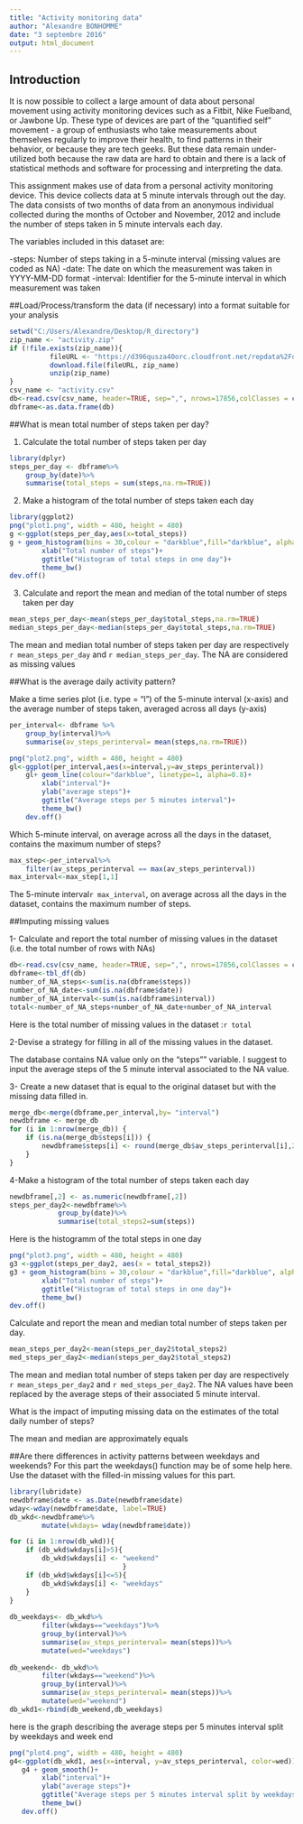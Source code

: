 ---
title: "Activity monitoring data"
author: "Alexandre BONHOMME"
date: "3 septembre 2016"
output: html_document
---


## Introduction
It is now possible to collect a large amount of data about personal movement using activity monitoring devices such as a Fitbit, Nike Fuelband, or Jawbone Up. These type of devices are part of the "quantified self" movement - a group of enthusiasts who take measurements about themselves regularly to improve their health, to find patterns in their behavior, or because they are tech geeks. But these data remain under-utilized both because the raw data are hard to obtain and there is a lack of statistical methods and software for processing and interpreting the data.

This assignment makes use of data from a personal activity monitoring device. This device collects data at 5 minute intervals through out the day. The data consists of two months of data from an anonymous individual collected during the months of October and November, 2012 and include the number of steps taken in 5 minute intervals each day.

The variables included in this dataset are:

-steps: Number of steps taking in a 5-minute interval (missing values are coded as NA)
-date: The date on which the measurement was taken in YYYY-MM-DD format
-interval: Identifier for the 5-minute interval in which measurement was taken



##Load/Process/transform the data (if necessary) into a format suitable for your analysis
```{r}
setwd("C:/Users/Alexandre/Desktop/R_directory")
zip_name <- "activity.zip"
if (!file.exists(zip_name)){
          fileURL <- "https://d396qusza40orc.cloudfront.net/repdata%2Fdata%2Factivity.zip"
          download.file(fileURL, zip_name)
          unzip(zip_name)
}  
csv_name <- "activity.csv"
db<-read.csv(csv_name, header=TRUE, sep=",", nrows=17856,colClasses = c("numeric","character","numeric"))
dbframe<-as.data.frame(db)
```


##What is mean total number of steps taken per day?

1. Calculate the total number of steps taken per day
```{r}
library(dplyr)
steps_per_day <- dbframe%>%
    group_by(date)%>%
    summarise(total_steps = sum(steps,na.rm=TRUE)) 
```

2. Make a histogram of the total number of steps taken each day
```{r graph,fig.height=4}
library(ggplot2)
png("plot1.png", width = 480, height = 480)
g <-ggplot(steps_per_day,aes(x=total_steps))
g + geom_histogram(bins = 30,colour = "darkblue",fill="darkblue", alpha=0.8)+
        xlab("Total number of steps")+
        ggtitle("Histogram of total steps in one day")+
        theme_bw()
dev.off()
```
3. Calculate and report the mean and median of the total number of steps taken per day
```{r}
mean_steps_per_day<-mean(steps_per_day$total_steps,na.rm=TRUE)
median_steps_per_day<-median(steps_per_day$total_steps,na.rm=TRUE)  
```
The mean and median total number of steps taken per day are respectively `r mean_steps_per_day` and `r median_steps_per_day`. The NA are considered as missing values

##What is the average daily activity pattern?

Make a time series plot (i.e. type = "l") of the 5-minute interval (x-axis) and the average number of steps taken, averaged across all days (y-axis)
```{r}
per_interval<- dbframe %>%
    group_by(interval)%>%
    summarise(av_steps_perinterval= mean(steps,na.rm=TRUE))
```

```{r}
png("plot2.png", width = 480, height = 480)
gl<-ggplot(per_interval,aes(x=interval,y=av_steps_perinterval))
    gl+ geom_line(colour="darkblue", linetype=1, alpha=0.8)+
        xlab("interval")+
        ylab("average steps")+
        ggtitle("Average steps per 5 minutes interval")+
        theme_bw()
    dev.off()
```

Which 5-minute interval, on average across all the days in the dataset, contains the maximum number of steps?
```{r}
max_step<-per_interval%>%
    filter(av_steps_perinterval == max(av_steps_perinterval))
max_interval<-max_step[1,1]
``` 

The 5-minute interval`r max_interval`, on average across all the days in the dataset, contains the maximum number of steps.

##Imputing missing values

1- Calculate and report the total number of missing values in the dataset (i.e. the total number of rows with NAs)
```{r}
db<-read.csv(csv_name, header=TRUE, sep=",", nrows=17856,colClasses = c("character","character","numeric"))
dbframe<-tbl_df(db)
number_of_NA_steps<-sum(is.na(dbframe$steps))
number_of_NA_date<-sum(is.na(dbframe$date))
number_of_NA_interval<-sum(is.na(dbframe$interval))
total<-number_of_NA_steps+number_of_NA_date+number_of_NA_interval
```
Here is the total number of missing values in the dataset :`r total`


2-Devise a strategy for filling in all of the missing values in the dataset. 

The database contains NA value only on the "steps"" variable.
I suggest to input the average steps of the 5 minute interval associated to the NA value.

3- Create a new dataset that is equal to the original dataset but with the missing data filled in.

```{r}
merge_db<-merge(dbframe,per_interval,by= "interval")
newdbframe <- merge_db
for (i in 1:nrow(merge_db)) {
    if (is.na(merge_db$steps[i])) {
        newdbframe$steps[i] <- round(merge_db$av_steps_perinterval[i],2)
    }
}
```

4-Make a histogram of the total number of steps taken each day

```{r}
newdbframe[,2] <- as.numeric(newdbframe[,2])
steps_per_day2<-newdbframe%>%
            group_by(date)%>%
            summarise(total_steps2=sum(steps)) 
```
Here is the histogramm of the total steps in one day
```{r,fig.height=4}
png("plot3.png", width = 480, height = 480)
g3 <-ggplot(steps_per_day2, aes(x = total_steps2))
g3 + geom_histogram(bins = 30,colour = "darkblue",fill="darkblue", alpha=0.8)+
        xlab("Total number of steps")+
        ggtitle("Histogram of total steps in one day")+
        theme_bw()
dev.off()
```

Calculate and report the mean and median total number of steps taken per day.
```{r}
mean_steps_per_day2<-mean(steps_per_day2$total_steps2)
med_steps_per_day2<-median(steps_per_day2$total_steps2)
```

The mean and median total number of steps taken per day are respectively `r mean_steps_per_day2` and `r med_steps_per_day2`. The NA values have been replaced by the average steps of their associated 5 minute interval.

What is the impact of imputing missing data on the estimates of the total daily number of steps?

The mean and median are approximately equals


##Are there differences in activity patterns between weekdays and weekends?
For this part the weekdays() function may be of some help here. Use the dataset with the filled-in missing values for this part.
```{r}
library(lubridate)
newdbframe$date <- as.Date(newdbframe$date)
wday<-wday(newdbframe$date, label=TRUE)
db_wkd<-newdbframe%>%
        mutate(wkdays= wday(newdbframe$date))

for (i in 1:nrow(db_wkd)){
    if (db_wkd$wkdays[i]>5){
        db_wkd$wkdays[i] <- "weekend"
                            } 
    if (db_wkd$wkdays[i]<=5){
        db_wkd$wkdays[i] <- "weekdays"
    } 
} 
   
db_weekdays<- db_wkd%>%
        filter(wkdays=="weekdays")%>%
        group_by(interval)%>%
        summarise(av_steps_perinterval= mean(steps))%>%
        mutate(wed="weekdays")
        
db_weekend<- db_wkd%>%
        filter(wkdays=="weekend")%>%
        group_by(interval)%>%
        summarise(av_steps_perinterval= mean(steps))%>%
        mutate(wed="weekend")
db_wkd1<-rbind(db_weekend,db_weekdays)
```
here is the graph describing the average steps per 5 minutes interval split by weekdays and week end
```{r,fig.height=4}
png("plot4.png", width = 480, height = 480)
g4<-ggplot(db_wkd1, aes(x=interval, y=av_steps_perinterval, color=wed))
   g4 + geom_smooth()+
        xlab("interval")+
        ylab("average steps")+
        ggtitle("Average steps per 5 minutes interval split by weekdays and week end")+
        theme_bw()
   dev.off()
```



